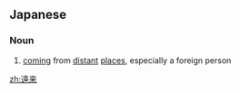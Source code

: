 ==Japanese==
{{ja-kanjitab|えん|らい|yomi=on}}

===Noun===
{{ja-noun|えんらい}}

# [[coming]] from [[distant]] [[places]], especially a foreign person
#: {{ja-usex|'''遠来'''の客が来た。|'''えんらい''' の きゃく が きた。|A guest from far away land visited us.}}

[[zh:遠来]]